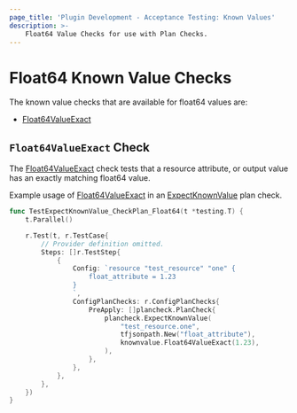 ```yaml
---
page_title: 'Plugin Development - Acceptance Testing: Known Values'
description: >-
    Float64 Value Checks for use with Plan Checks.
---
```


# Float64 Known Value Checks

The known value checks that are available for float64 values are:

* [Float64ValueExact](/terraform/plugin/testing/acceptance-tests/known-value-checks/float64#float64valueexact-check)

## `Float64ValueExact` Check

The [Float64ValueExact](https://pkg.go.dev/github.com/hashicorp/terraform-plugin-testing/knownvalue#Float64ValueExact) check tests that a resource attribute, or output value has an exactly matching float64 value.

Example usage of [Float64ValueExact](https://pkg.go.dev/github.com/hashicorp/terraform-plugin-testing/knownvalue#Float64ValueExact) in an [ExpectKnownValue](/terraform/plugin/testing/acceptance-tests/plan-checks/resource) plan check.

```go
func TestExpectKnownValue_CheckPlan_Float64(t *testing.T) {
	t.Parallel()

	r.Test(t, r.TestCase{
		// Provider definition omitted.
		Steps: []r.TestStep{
			{
				Config: `resource "test_resource" "one" {
					float_attribute = 1.23
				}
				`,
				ConfigPlanChecks: r.ConfigPlanChecks{
					PreApply: []plancheck.PlanCheck{
						plancheck.ExpectKnownValue(
							"test_resource.one",
							tfjsonpath.New("float_attribute"),
							knownvalue.Float64ValueExact(1.23),
						),
					},
				},
			},
		},
	})
}
```
